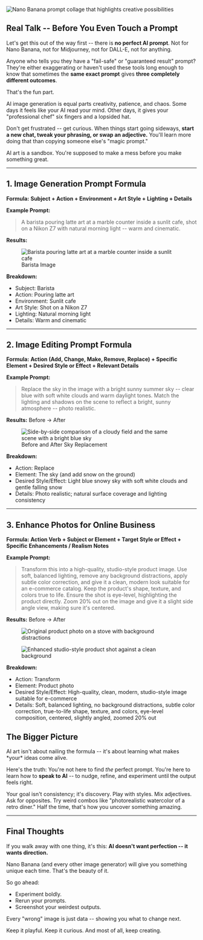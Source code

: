 <img
  src="/image1-nano-banana.png"
  alt="Nano Banana prompt collage that highlights creative possibilities"
  className="w-full max-w-4xl mx-auto h-auto max-h-[28rem] object-cover rounded-3xl shadow-xl border border-gray-200"
/>

## Real Talk -- Before You Even Touch a Prompt

Let's get this out of the way first -- there is **no perfect AI prompt**.
Not for Nano Banana, not for Midjourney, not for DALL-E, not for anything.

Anyone who tells you they have a "fail-safe" or "guaranteed result" prompt?
They're either exaggerating or haven't used these tools long enough to know that sometimes the **same exact prompt** gives **three completely different outcomes**.

That's the fun part.

AI image generation is equal parts creativity, patience, and chaos.
Some days it feels like your AI read your mind. Other days, it gives your "professional chef" six fingers and a lopsided hat.

Don't get frustrated -- get curious.
When things start going sideways, **start a new chat, tweak your phrasing, or swap an adjective.** You'll learn more doing that than copying someone else's "magic prompt."

AI art is a sandbox.
You're supposed to make a mess before you make something great.

---

## 1. Image Generation Prompt Formula

**Formula:**
**Subject + Action + Environment + Art Style + Lighting + Details**

**Example Prompt:**
> A barista pouring latte art at a marble counter inside a sunlit cafe,
> shot on a Nikon Z7 with natural morning light -- warm and cinematic.

**Results:**

<figure className="my-8 mx-auto max-w-md">
  <img
    src="/Barista Image.png"
    alt="Barista pouring latte art at a marble counter inside a sunlit cafe"
    className="w-full h-auto rounded-xl shadow-sm border border-gray-200"
  />
  <figcaption className="mt-2 text-center text-xs text-gray-500">
    Barista Image
  </figcaption>
</figure>

**Breakdown:**
- Subject: Barista
- Action: Pouring latte art
- Environment: Sunlit cafe
- Art Style: Shot on a Nikon Z7
- Lighting: Natural morning light
- Details: Warm and cinematic

---

## 2. Image Editing Prompt Formula

**Formula:**
**Action (Add, Change, Make, Remove, Replace) + Specific Element + Desired Style or Effect + Relevant Details**

**Example Prompt:**
> Replace the sky in the image with a bright sunny summer sky -- clear blue with soft white clouds and warm daylight tones. Match the lighting and shadows on the scene to reflect a bright, sunny atmosphere -- photo realistic.

**Results:**
Before -> After

<figure className="my-8 mx-auto max-w-xl">
  <img
    src="/field-image.png"
    alt="Side-by-side comparison of a cloudy field and the same scene with a bright blue sky"
    className="w-full h-auto rounded-xl shadow-sm border border-gray-200"
  />
  <figcaption className="mt-2 text-center text-xs text-gray-500">
    Before and After Sky Replacement
  </figcaption>
</figure>

**Breakdown:**
- Action: Replace
- Element: The sky (and add snow on the ground)
- Desired Style/Effect: Light blue snowy sky with soft white clouds and gentle falling snow
- Details: Photo realistic; natural surface coverage and lighting consistency

---

## 3. Enhance Photos for Online Business

**Formula:**
**Action Verb + Subject or Element + Target Style or Effect + Specific Enhancements / Realism Notes**

**Example Prompt:**
> Transform this into a high-quality, studio-style product image. Use soft, balanced lighting, remove any background distractions, apply subtle color correction, and give it a clean, modern look suitable for an e-commerce catalog. Keep the product's shape, texture, and colors true to life. Ensure the shot is eye-level, highlighting the product directly. Zoom 20% out on the image and give it a slight side angle view, making sure it's centered.

**Results:**
Before -> After

<div className="my-10 grid gap-6 md:grid-cols-2">
  <figure>
    <img
      src="/Online Business Image1.png"
      alt="Original product photo on a stove with background distractions"
      className="w-full h-auto rounded-2xl shadow-md border border-gray-200"
    />
    <figcaption className="mt-3 text-center text-sm text-gray-500">
    </figcaption>
  </figure>
  <figure>
    <img
      src="/online-business-image-2.png"
      alt="Enhanced studio-style product shot against a clean background"
      className="w-full h-auto rounded-2xl shadow-md border border-gray-200"
    />
    <figcaption className="mt-3 text-center text-sm text-gray-500">
    </figcaption>
  </figure>
</div>

**Breakdown:**
- Action: Transform
- Element: Product photo
- Desired Style/Effect: High-quality, clean, modern, studio-style image suitable for e-commerce
- Details: Soft, balanced lighting, no background distractions, subtle color correction, true-to-life shape, texture, and colors, eye-level composition, centered, slightly angled, zoomed 20% out

## The Bigger Picture

<PullQuote>
AI art isn't about nailing the formula -- it's about learning what makes *your* ideas come alive.
</PullQuote>

Here's the truth:
You're not here to find *the* perfect prompt.
You're here to learn how to **speak to AI** -- to nudge, refine, and experiment until the output feels right.

Your goal isn't consistency; it's discovery.
Play with styles. Mix adjectives. Ask for opposites.
Try weird combos like "photorealistic watercolor of a retro diner."
Half the time, that's how you uncover something amazing.

---

## Final Thoughts

If you walk away with one thing, it's this:
**AI doesn't want perfection -- it wants direction.**

Nano Banana (and every other image generator) will give you something unique each time. That's the beauty of it.

So go ahead:
- Experiment boldly.
- Rerun your prompts.
- Screenshot your weirdest outputs.

Every "wrong" image is just data -- showing you what to change next.

Keep it playful. Keep it curious.
And most of all, keep creating.
